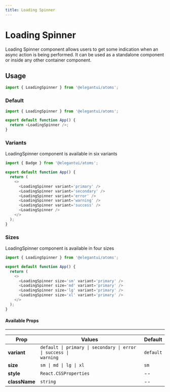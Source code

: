 ```yaml
---
title: Loading Spinner
---
```



# Loading Spinner

Loading Spinner component allows users to get some indication when an async action is being performed. It can be used as a standalone component or inside any other container component.

## Usage

```jsx
import { LoadingSpinner } from '@elegantui/atoms';
```

### Default

<div style={{ marginTop: '1rem' }}>
  <LoadingSpinner />
</div>

```js
import { LoadingSpinner } from '@elegantui/atoms';

export default function App() {
  return <LoadingSpinner />;
}
```

### Variants

LoadingSpinner component is available in six variants

<div
  style={{
    marginTop: '1rem',
    display: 'flex',
    alignItems: 'center',
    gap: '0.5rem',
    overflowX: 'auto'
  }}
>
  <LoadingSpinner variant='primary' />
  <LoadingSpinner variant='secondary' />
  <LoadingSpinner variant='error' />
  <LoadingSpinner variant='warning' />
  <LoadingSpinner variant='success' />
  <LoadingSpinner />
</div>

```js
import { Badge } from '@elegantui/atoms';

export default function App() {
  return (
    <>
      <LoadingSpinner variant='primary' />
      <LoadingSpinner variant='secondary' />
      <LoadingSpinner variant='error' />
      <LoadingSpinner variant='warning' />
      <LoadingSpinner variant='success' />
      <LoadingSpinner />
    </>
  );
}
```

### Sizes

LoadingSpinner component is available in four sizes

<div
  style={{
    marginTop: '1rem',
    display: 'flex',
    alignItems: 'center',
    gap: '0.5rem',
    overflowX: 'auto'
  }}
>
  <LoadingSpinner size='sm' variant='primary' />
  <LoadingSpinner size='md' variant='primary' />
  <LoadingSpinner size='lg' variant='primary' />
  <LoadingSpinner size='xl' variant='primary' />
</div>

```js
import { LoadingSpinner } from '@elegantui/atoms';

export default function App() {
  return (
    <>
      <LoadingSpinner size='sm' variant='primary' />
      <LoadingSpinner size='md' variant='primary' />
      <LoadingSpinner size='lg' variant='primary' />
      <LoadingSpinner size='xl' variant='primary' />
    </>
  );
}
```

#### Available Props

---

| **Prop**      | **Values**                                                                                      | **Default** |
| ------------- | ----------------------------------------------------------------------------------------------- | ----------- |
| **variant**   | <code>default &#124; primary &#124; secondary &#124; error &#124; success &#124; warning</code> | `default`   |
| **size**      | <code>sm &#124; md &#124; lg &#124; xl </code>                                                  | `sm`        |
| **style**     | `React.CSSProperties`                                                                           | --          |
| **className** | `string`                                                                                        | --          |
